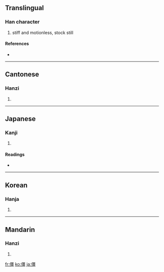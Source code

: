 ==Translingual==

===Han character===
{{Han char|rn=9|rad=人|as=13|sn=15|four=2121<sub>6</sub>|canj=人一田一 (OMWM)}}

# stiff and motionless, stock still

====References====
* {{Han ref|kx=0118.060|dkj=01158|dj=0250.170|hdz=10224.030|uh=50F5|ud=20725|bh=BBF8|bd=48120}}

----

==Cantonese==

===Hanzi===
{{yue-hanzi|jyut=|y=geung1}}

# {{defn|Cantonese}}

----

==Japanese==

===Kanji===
{{ja-kanji|grade=|rs=人13}}

# {{defn|Japanese}}

====Readings====
* {{ja-readings|on=[[きょう]] (kyō)|kun=[[たおれる]] (taoreru)}}

----

==Korean==

===Hanja===
{{ko-hanja|hangeul=강|rv=gang|mr=kang}}

# {{defn|Korean}}

----

==Mandarin==

===Hanzi===
{{cmn-hanzi|pin=[[jiāng]] ([[jiang1]])|wg=chiang<sup>1</sup>}}

# {{defn|Mandarin}}

[[fr:僵]]
[[ko:僵]]
[[ja:僵]]